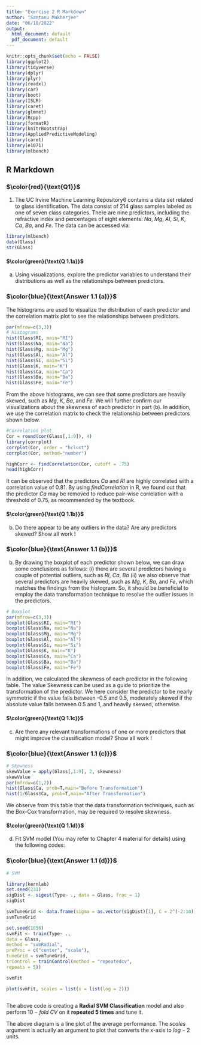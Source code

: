 ---
title: "Exercise 2 R Markdown"
author: "Santanu Mukherjee"
date: "06/18/2022"
output:
  html_document: default
  pdf_document: default
---

```{r setup, include=FALSE}
knitr::opts_chunk$set(echo = FALSE)
library(ggplot2)
library(tidyverse)
library(dplyr)
library(plyr)
library(readxl)
library(car)
library(boot)
library(ISLR)
library(caret)
library(glmnet)
library(Rcpp)
library(formatR)
library(knitrBootstrap)
library(AppliedPredictiveModeling)
library(caret)
library(e1071)
library(mlbench)

```

## R Markdown


### $\color{red}{\text{Q1}}$


1. The UC Irvine Machine Learning Repository6 contains a data set related to glass identification. The data consist of 214 glass samples labeled as one of seven class categories. There are nine predictors, including the refractive index and percentages of eight elements: 
$Na$, $Mg$, $Al$, $Si$, $K$, $Ca$, $Ba$, and $Fe$.
The data can be accessed via:

```{r 1-1, echo=TRUE, warning=FALSE, message=FALSE}
library(mlbench)
data(Glass)
str(Glass)

```


#### $\color{green}{\text{Q 1.1a}}$

(a) Using visualizations, explore the predictor variables to understand their distributions as well as the relationships between predictors.

### $\color{blue}{\text{Answer 1.1 (a)}}$

The histograms are used to visualize the distribution of each predictor and the correlation matrix plot to see the relationships between predictors.

```{r 1-1a1, echo=TRUE, warning=FALSE, message=FALSE}

par(mfrow=c(3,3))
# Histograms
hist(Glass$RI, main="RI")
hist(Glass$Na, main="Na")
hist(Glass$Mg, main="Mg")
hist(Glass$Al, main="Al")
hist(Glass$Si, main="Si")
hist(Glass$K, main="K")
hist(Glass$Ca, main="Ca")
hist(Glass$Ba, main="Ba")
hist(Glass$Fe, main="Fe")


```

From the above histograms, we can see that some predictors are heavily skewed, such as $Mg$, $K$, $Ba$, and $Fe$. We will further confirm our visualizations about the skewness of each predictor in part (b). In addition, we use the correlation matrix to check the relationship between predictors shown below.

```{r 1-1a2, echo=TRUE, warning=FALSE, message=FALSE}

#Correlation plot
Cor = round(cor(Glass[,1:9]), 4)
library(corrplot)
corrplot(Cor, order = "hclust")
corrplot(Cor, method="number")

highCorr <- findCorrelation(Cor, cutoff = .75)
head(highCorr)


```

It can be observed that the predictors $Ca$ and $RI$ are highly correlated with a correlation value of 0.81. By using $findCorrelation$ in R, we found out that the predictor $Ca$ may be removed to reduce pair-wise correlation with a threshold of 0.75, as recommended by the textbook.


#### $\color{green}{\text{Q 1.1b}}$

(b) Do there appear to be any outliers in the data? Are any predictors skewed? Show all work !

### $\color{blue}{\text{Answer 1.1 (b)}}$


(b)	By drawing the boxplot of each predictor shown below, we can draw some conclusions as follows: (i) there are several predictors having a couple of potential outliers, such as $RI$, $Ca$, $Ba$ (ii) we also observe that several predictors are heavily skewed, such as $Mg$, $K$, $Ba$, and $Fe$, which matches the findings from the histogram. So, it should be beneficial to employ the data transformation technique to resolve the outlier issues in the predictors.

```{r 1-b1, echo=TRUE, warning=FALSE, message=FALSE}
# Boxplot
par(mfrow=c(3,3)) 
boxplot(Glass$RI, main="RI")
boxplot(Glass$Na, main="Na")
boxplot(Glass$Mg, main="Mg")
boxplot(Glass$Al, main="Al")
boxplot(Glass$Si, main="Si")
boxplot(Glass$K, main="K")
boxplot(Glass$Ca, main="Ca")
boxplot(Glass$Ba, main="Ba")
boxplot(Glass$Fe, main="Fe")


```


In addition, we calculated the skewness of each predictor in the following table. The value Skewness can be used as a guide to prioritize the transformation of the predictor. We here consider the predictor to be nearly symmetric if the value falls between -0.5 and 0.5, moderately skewed if the absolute value falls between 0.5 and 1, and heavily skewed, otherwise. 



#### $\color{green}{\text{Q 1.1c}}$

(c) Are there any relevant transformations of one or more predictors that might improve the classification model? Show all work !

### $\color{blue}{\text{Answer 1.1 (c)}}$

```{r 1-c, echo=TRUE, warning=FALSE, message=FALSE}
# Skewness
skewValue = apply(Glass[,1:9], 2, skewness)
skewValue
par(mfrow=c(1,2))
hist(Glass$Ca, prob=T,main="Before Transformation")
hist(1/Glass$Ca, prob=T,main="After Transformation")


```

We observe from this table that the data transformation techniques, such as the Box-Cox transformation, may be required to resolve skewness. 



#### $\color{green}{\text{Q 1.1d}}$

(d) Fit SVM model (You may refer to Chapter 4 material for details) using the following codes:

### $\color{blue}{\text{Answer 1.1 (d)}}$

```{r 1-d, echo=TRUE, warning=FALSE, message=FALSE}

# SVM

library(kernlab)
set.seed(231)
sigDist <- sigest(Type~ ., data = Glass, frac = 1)
sigDist

svmTuneGrid <- data.frame(sigma = as.vector(sigDist)[1], C = 2^(-2:10))
svmTuneGrid

set.seed(1056)
svmFit <- train(Type~ .,
data = Glass,
method = "svmRadial",
preProc = c("center", "scale"),
tuneGrid = svmTuneGrid,
trControl = trainControl(method = "repeatedcv",
repeats = 5))

svmFit

plot(svmFit, scales = list(x = list(log = 2)))
     

```

      
      


The above code is creating a **Radial SVM Classification** model and also perform $10-fold$ $CV$ on it **repeated 5 times** and tune it.

The above diagram is a line plot of the average performance. The $scales$ argument is actually an argument to plot that converts the x-axis to $log-2$ units.
  
  
  

